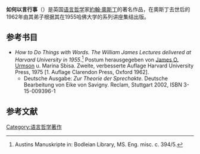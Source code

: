 '''如何以言行事'''（{{lang-en|''How to do things with Words''}}）是英国[[语言哲学|语言哲学]]家[[約翰·奧斯丁|約翰·奧斯丁]]的著名作品，在奧斯丁去世后的1962年由其弟子根据其在1955哈佛大学的系列讲座集结出版。


==参考书目==
* ''How to Do Things with Words. The William James Lectures delivered at Harvard University in 1955''.<ref>Austins Manuskripte in: Bodleian Library, MS. Eng. misc. c. 394/5.</ref> Postum herausgegeben von [[James_O._Urmson|James O. Urmson]] u. Marina Sbisa. Zweite, verbesserte Auflage Harvard University Press, 1975 [1. Auflage Clarendon Press, Oxford 1962].
** Deutsche Ausgabe:  ''Zur Theorie der Sprechakte''. Deutsche Bearbeitung von Eike von Savigny. Reclam, Stuttgart 2002, ISBN 3-15-009396-1

== 参考文献 ==
<references/>

[[Category:语言哲学著作|Category:语言哲学著作]]